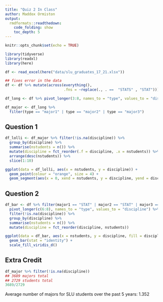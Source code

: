 ```yaml
---
title: "Quiz 2 In Class"
author: Maddox Ormiston
output: 
  rmdformats::readthedown:
    code_folding: show
    toc_depth: 5
---
```


```r
knitr::opts_chunk$set(echo = TRUE)
```
 
```r
library(tidyverse)
library(readxl)
library(here)

df <- read_excel(here("data/slu_graduates_17_21.xlsx"))

## fixes error in the data
df <- df %>% mutate(across(everything(),
                           .fns = ~replace(., . ==  "STATS" , "STAT")))

df_long <- df %>% pivot_longer(3:8, names_to = "type", values_to = "discipline")

df_major <- df_long %>% 
  filter(type == "major1" | type == "major2" | type == "major3")
```

## Question 1

```r
df_lolli <- df_major %>% filter(!is.na(discipline)) %>% 
  group_by(discipline) %>% 
  summarise(nstudents = n()) %>% 
  mutate(discipline = fct_reorder(.f = discipline, .x = nstudents)) %>% 
  arrange(desc(nstudents)) %>% 
  slice(1:10)

ggplot(data = df_lolli, aes(x = nstudents, y = discipline)) + 
  geom_point(colour = "orange", size = 4) + 
  geom_segment(aes(x = 0, xend = nstudents, y = discipline, yend = discipline), colour = "grey")
```

## Question 2

```r
df_bar <- df %>% filter(major1 == "STAT" | major2 == "STAT" | major3 == "STAT") %>% 
  pivot_longer(c(6:8), names_to = "type", values_to = "discipline") %>% 
  filter(!is.na(discipline)) %>% 
  group_by(discipline) %>% 
  summarise(nstudents = n()) %>% 
  mutate(discipline = fct_reorder(discipline, nstudents))

ggplot(data = df_bar, aes(x = nstudents, y = discipline, fill = discipline)) + 
  geom_bar(stat = "identity") + 
  scale_fill_viridis_d()
```

## Extra Credit

```r
df_major %>% filter(!is.na(discipline))
## 3689 majors total
## 2729 students total
3689/2729
```

Average number of majors for SLU students over the past 5 years: 1.352